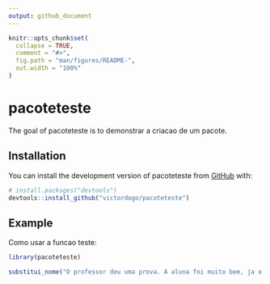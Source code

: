 ```yaml
---
output: github_document
---
```


<!-- README.md is generated from README.Rmd. Please edit that file -->

```r
knitr::opts_chunk$set(
  collapse = TRUE,
  comment = "#>",
  fig.path = "man/figures/README-",
  out.width = "100%"
)
```

# pacoteteste

<!-- badges: start -->
<!-- badges: end -->

The goal of pacoteteste is to demonstrar a criacao de um pacote.

## Installation

You can install the development version of pacoteteste from [GitHub](https://github.com/) with:

``` r
# install.packages("devtools")
devtools::install_github("victordogo/pacoteteste")
```

## Example

Como usar a funcao teste:

```r
library(pacoteteste)

substitui_nome("O professor deu uma prova. A aluna foi muito bem, ja o aluno, nem tanto.")
```

